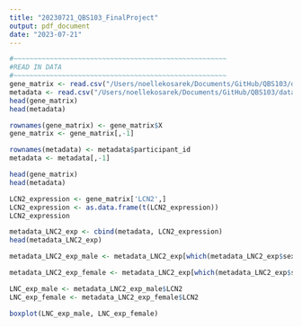 ```yaml
---
title: "20230721_QBS103_FinalProject"
output: pdf_document
date: "2023-07-21"
---
```


```r
#~~~~~~~~~~~~~~~~~~~~~~~~~~~~~~~~~~~~~~~~~~~~~~~~~~~~~
#READ IN DATA
#~~~~~~~~~~~~~~~~~~~~~~~~~~~~~~~~~~~~~~~~~~~~~~~~~~~~~
gene_matrix <- read.csv("/Users/noellekosarek/Documents/GitHub/QBS103/data/covid_genes.csv")
metadata <- read.csv("/Users/noellekosarek/Documents/GitHub/QBS103/data/QBS103_GSE157103_series_matrix.csv")
head(gene_matrix)
head(metadata)
```
```r
rownames(gene_matrix) <- gene_matrix$X
gene_matrix <- gene_matrix[,-1]

rownames(metadata) <- metadata$participant_id
metadata <- metadata[,-1]

head(gene_matrix)
head(metadata)
```
```r
LCN2_expression <- gene_matrix['LCN2',]
LCN2_expression <- as.data.frame(t(LCN2_expression))
LCN2_expression
```
```r
metadata_LNC2_exp <- cbind(metadata, LCN2_expression)
head(metadata_LNC2_exp)
```
```r
metadata_LNC2_exp_male <- metadata_LNC2_exp[which(metadata_LNC2_exp$sex==" male"),]

metadata_LNC2_exp_female <- metadata_LNC2_exp[which(metadata_LNC2_exp$sex==" female"),]

LNC_exp_male <- metadata_LNC2_exp_male$LCN2
LNC_exp_female <- metadata_LNC2_exp_female$LCN2
```
```r
boxplot(LNC_exp_male, LNC_exp_female)
```

